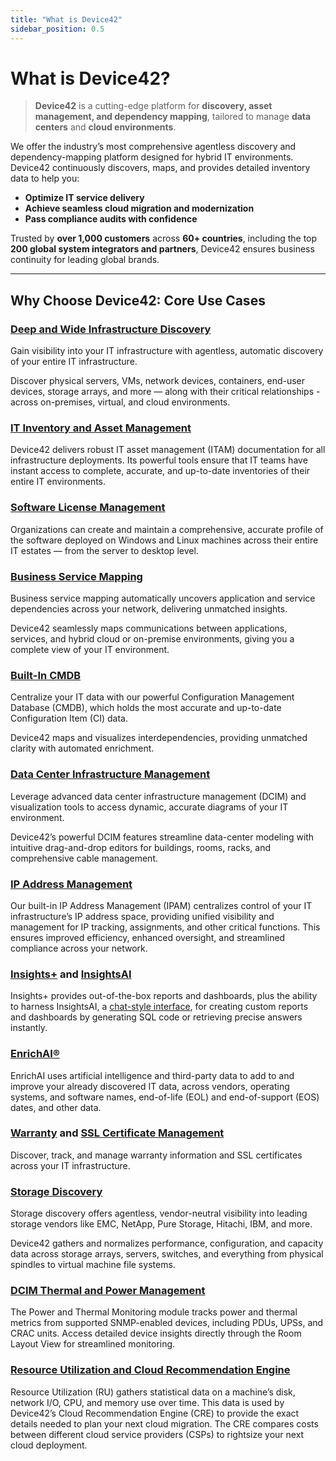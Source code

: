 ```yaml
---
title: "What is Device42"
sidebar_position: 0.5
---
```


# What is Device42?

>**Device42** is a cutting-edge platform for **discovery, asset management, and dependency mapping**, tailored to manage **data centers** and **cloud environments**.

We offer the industry’s most comprehensive agentless discovery and dependency-mapping platform designed for hybrid IT environments. Device42 continuously discovers, maps, and provides detailed inventory data to help you:

- **Optimize IT service delivery**
- **Achieve seamless cloud migration and modernization**
- **Pass compliance audits with confidence**

Trusted by **over 1,000 customers** across **60+ countries**, including the top **200 global system integrators and partners**, Device42 ensures business continuity for leading global brands.

---

## Why Choose Device42: Core Use Cases

### [Deep and Wide Infrastructure Discovery](auto-discovery/index.mdx)

Gain visibility into your IT infrastructure with agentless, automatic discovery of your entire IT infrastructure. 

Discover physical servers, VMs, network devices, containers, end-user devices, storage arrays, and more — along with their critical relationships -  across on-premises, virtual, and cloud environments.

### [IT Inventory and Asset Management](infrastructure-management/index.mdx)

Device42 delivers robust IT asset management (ITAM) documentation for all infrastructure deployments. Its powerful tools ensure that IT teams have instant access to complete, accurate, and up-to-date inventories of their entire IT environments.

### [Software License Management](solution-guides/software-license-management.mdx)

Organizations can create and maintain a comprehensive, accurate profile of the software deployed on Windows and Linux machines across their entire IT estates — from the server to desktop level.

### [Business Service Mapping](apps/business-services/index.mdx)

Business service mapping automatically uncovers application and service dependencies across your network, delivering unmatched insights. 

Device42 seamlessly maps communications between applications, services, and hybrid cloud or on-premise environments, giving you a complete view of your IT environment.

### [Built-In CMDB](auto-discovery/resources/index.mdx)

Centralize your IT data with our powerful Configuration Management Database (CMDB), which holds the most accurate and up-to-date Configuration Item (CI) data.

Device42 maps and visualizes interdependencies, providing unmatched clarity with automated enrichment.

### [Data Center Infrastructure Management](infrastructure-management/buildings-rooms-and-racks/buildings-and-rooms.mdx)

Leverage advanced data center infrastructure management (DCIM) and visualization tools to access dynamic, accurate diagrams of your IT environment. 

Device42’s powerful DCIM features streamline data-center modeling with intuitive drag-and-drop editors for buildings, rooms, racks, and comprehensive cable management.

### [IP Address Management](infrastructure-management/ipam/ip-addresses.mdx)

Our built-in IP Address Management (IPAM) centralizes control of your IT infrastructure’s IP address space, providing unified visibility and management for IP tracking, assignments, and other critical functions. This ensures improved efficiency, enhanced oversight, and streamlined compliance across your network.

### [Insights+](reports/reports/insights-plus.mdx) and [InsightsAI](reports/device42-doql/insightsai.mdx)

Insights+ provides out-of-the-box reports and dashboards, plus the ability to harness InsightsAI, a [chat-style interface](reports/device42-doql/insightsai.mdx), for creating custom reports and dashboards by generating SQL code or retrieving precise answers instantly.

### [EnrichAI®](auto-discovery/enrichai-data/index.mdx)

EnrichAI uses artificial intelligence and third-party data to add to and improve your already discovered IT data, across vendors, operating systems, and software names, end-of-life (EOL) and end-of-support (EOS) dates, and other data.

### [Warranty](auto-discovery/warranty-autodiscovery.mdx) and [SSL Certificate Management](/auto-discovery/certificate-auto-discovery#add-ssl-certificate-discovery-job.mdx)

Discover, track, and manage warranty information and SSL certificates across your IT infrastructure.

### [Storage Discovery](auto-discovery/storage-arrays-autodiscovery/index.mdx)

Storage discovery offers agentless, vendor-neutral visibility into leading storage vendors like EMC, NetApp, Pure Storage, Hitachi, IBM, and more. 

Device42 gathers and normalizes performance, configuration, and capacity data across storage arrays, servers, switches, and everything from physical spindles to virtual machine file systems.

### [DCIM Thermal and Power Management](infrastructure-management/power-and-environmental-monitoring/power-monitoring-and-control.mdx)

The Power and Thermal Monitoring module tracks power and thermal metrics from supported SNMP-enabled devices, including PDUs, UPSs, and CRAC units. Access detailed device insights directly through the Room Layout View for streamlined monitoring.

### [Resource Utilization and Cloud Recommendation Engine](auto-discovery/resource-utilization-overview.mdx)

Resource Utilization (RU) gathers statistical data on a machine’s disk, network I/O, CPU, and memory use over time. This data is used by Device42’s Cloud Recommendation Engine (CRE) to provide the exact details needed to plan your next cloud migration. The CRE compares costs between different cloud service providers (CSPs) to rightsize your next cloud deployment.
